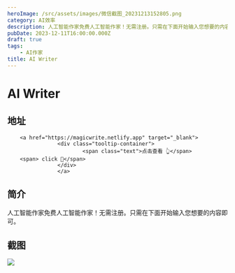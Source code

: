 ```yaml
---
heroImage: /src/assets/images/微信截图_20231213152805.png
category: AI效率
description: 人工智能作家免费人工智能作家！无需注册。只需在下面开始输入您想要的内容即可。
pubDate: 2023-12-11T16:00:00.000Z
draft: true
tags:
    - AI作家
title: AI Writer
---
```


# AI Writer

## 地址

        <a href="https://magicwrite.netlify.app" target="_blank">
                    <div class="tooltip-container">
                            <span class="text">点击查看 👆</span>
        <span> click 👋</span>
                    </div>
                    </a>
## 简介

人工智能作家免费人工智能作家！无需注册。只需在下面开始输入您想要的内容即可。

## 截图

![](/src/assets/images/微信截图_20231213152805.png)
